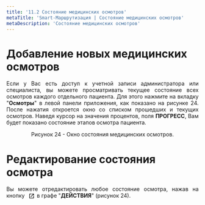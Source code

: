 ```yaml
---
title: '11.2 Состояние медицинских осмотров'
metaTitle: 'Smart-Маршрутизация | Состояние медицинских осмотров'
metaDescription: 'Состояние медицинских осмотров'
---
```



# Добавление новых медицинских осмотров

<div style="text-align: justify;">

Если у Вас есть доступ к учетной записи администратора или специалиста, вы можете просматривать текущее состояние всех осмотров каждого отдельного пациента. Для этого нажмите на вкладку "<strong>Осмотры</strong>" в левой панели приложения, как показано на рисунке 24. После нажатия откроется окно со списком прошедших и текущих осмотров. Наведя курсор на значения процентов, поля **ПРОГРЕСС**, Вам будет показано состояние этапов осмотра пациента.

</div>

<div style="flex: 1;">
  <ImageModal src="/images/image24.png" alt="Окно состояния мед осмотров" />
  <p style="text-align: center; font-size: 14px;">
    Рисунок 24 - Окно состояния медицинских осмотров.
  </p>
</div>

# Редактирование состояния осмотра

<Fragment>
  <p style="text-align: justify;">
    Вы можете отредактировать любое состояние осмотра, нажав на кнопку
    <svg
      class="MuiSvgIcon-root MuiSvgIcon-fontSizeSmall css-1k33q06"
      focusable="false"
      viewBox="0 0 24 24"
      aria-hidden="true"
      data-testid="LaunchTwoToneIcon"
      style="width: 16px; height: 16px; margin-left: 5px; margin-right: 5px; vertical-align: middle; background-color: white; padding: 1px;"
    >
      <path d="M19 19H5V5h7V3H5c-1.11 0-2 .9-2 2v14c0 1.1.89 2 2 2h14c1.1 0 2-.9 2-2v-7h-2v7zM14 3v2h3.59l-9.83 9.83 1.41 1.41L19 6.41V10h2V3h-7z"></path>
    </svg>в графе "<strong>ДЕЙСТВИЯ</strong>" (рисунок 24).
  </p>
</Fragment>

